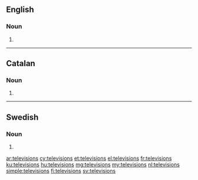 ==English==

===Noun===
{{head|en|plural}}

# {{plural of|television|lang=en|nocat=1}}

----

==Catalan==

===Noun===
{{ca-noun-form}}

# {{plural of|televisió|lang=ca|nocat=1}}

----

==Swedish==

===Noun===
{{head|sv|noun form}}

# {{sv-noun-form-indef-gen|television}}

[[ar:televisions]]
[[cy:televisions]]
[[et:televisions]]
[[el:televisions]]
[[fr:televisions]]
[[ku:televisions]]
[[hu:televisions]]
[[mg:televisions]]
[[my:televisions]]
[[nl:televisions]]
[[simple:televisions]]
[[fi:televisions]]
[[sv:televisions]]